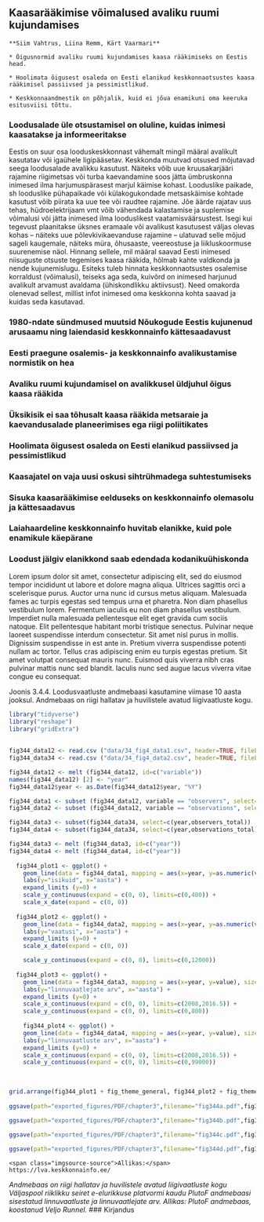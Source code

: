 ## Kaasarääkimise võimalused avaliku ruumi kujundamises {#chapter34 .chapter_section .chapter3_section}

```block
**Siim Vahtrus, Liina Remm, Kärt Vaarmari**
```

```block
* Õigusnormid avaliku ruumi kujundamises kaasa rääkimiseks on Eestis head.

* Hoolimata õigusest osaleda on Eesti elanikud keskkonnaotsustes kaasa rääkimisel passiivsed ja pessimistlikud.

* Keskkonnaandmestik on põhjalik, kuid ei jõua enamikuni oma keeruka esitusviisi tõttu.
```

### Loodusalade üle otsustamisel on oluline, kuidas inimesi kaasatakse ja informeeritakse {.chapter3_section}

Eestis on suur osa looduskeskkonnast vähemalt mingil määral avalikult kasutatav või igaühele ligipääsetav. Keskkonda muutvad otsused mõjutavad seega loodusalade avalikku kasutust. Näiteks võib uue kruusakarjääri rajamine riigimetsas või turba kaevandamine soos jätta ümbruskonna inimesed ilma harjumuspärasest marjul käimise kohast. Looduslike paikade, sh looduslike pühapaikade või külakogukondade metsaskäimise kohtade kasutust võib piirata ka uue tee või raudtee rajamine. Jõe äärde rajatav uus tehas, hüdroelektrijaam vmt võib vähendada kalastamise ja suplemise võimalusi või jätta inimesed ilma looduslikest vaatamisväärsustest. Isegi kui tegevust plaanitakse üksnes eramaale või avalikust kasutusest väljas olevas kohas – näiteks uue põlevkivikaevanduse rajamine – ulatuvad selle mõjud sageli kaugemale, näiteks müra, õhusaaste, veereostuse ja liikluskoormuse suurenemise näol.
Hinnang sellele, mil määral saavad Eesti inimesed niisuguste otsuste tegemises kaasa rääkida, hõlmab kahte valdkonda ja nende kujunemislugu. Esiteks tuleb hinnata keskkonnaotsustes osalemise korraldust (võimalusi), teiseks aga seda, kuivõrd on inimesed harjunud avalikult arvamust avaldama (ühiskondlikku aktiivsust). Need omakorda olenevad sellest, millist infot inimesed oma keskkonna kohta saavad ja kuidas seda kasutavad.

### 1980-ndate sündmused muutsid Nõukogude Eestis kujunenud arusaamu ning laiendasid keskkonnainfo kättesaadavust {.chapter3_section}

### Eesti praegune osalemis- ja keskkonnainfo avalikustamise normistik on hea {.chapter3_section}

### Avaliku ruumi kujundamisel on avalikkusel üldjuhul õigus kaasa rääkida {.chapter3_section}

### Üksikisik ei saa tõhusalt kaasa rääkida metsaraie ja kaevandusalade planeerimises ega riigi poliitikates {.chapter3_section}

### Hoolimata õigusest osaleda on Eesti elanikud passiivsed ja pessimistlikud {.chapter3_section}

### Kaasajatel on vaja uusi oskusi sihtrühmadega suhtestumiseks {.chapter3_section}

### Sisuka kaasarääkimise eelduseks on keskkonnainfo olemasolu ja kättesaadavus {.chapter3_section}


### Laiahaardeline keskkonnainfo huvitab elanikke, kuid pole enamikule käepärane {.chapter3_section}

### Loodust jälgiv elanikkond saab edendada kodanikuühiskonda {.chapter3_section}

Lorem ipsum dolor sit amet, consectetur adipiscing elit, sed do eiusmod tempor incididunt ut labore et dolore magna aliqua. Ultrices sagittis orci a scelerisque purus. Auctor urna nunc id cursus metus aliquam. Malesuada fames ac turpis egestas sed tempus urna et pharetra. Non diam phasellus vestibulum lorem. Fermentum iaculis eu non diam phasellus vestibulum. Imperdiet nulla malesuada pellentesque elit eget gravida cum sociis natoque. Elit pellentesque habitant morbi tristique senectus. Pulvinar neque laoreet suspendisse interdum consectetur. Sit amet nisl purus in mollis. Dignissim suspendisse in est ante in. Pretium viverra suspendisse potenti nullam ac tortor. Tellus cras adipiscing enim eu turpis egestas pretium. Sit amet volutpat consequat mauris nunc. Euismod quis viverra nibh cras pulvinar mattis nunc sed blandit. Iaculis nunc sed augue lacus viverra vitae congue eu consequat.

<p class="caption" id="figure344"><span class="figure-number">Joonis 3.4.4.</span> Loodusvaatluste andmebaasi kasutamine
viimase 10 aasta jooksul. Andmebaas on riigi hallatav ja huvilistele avatud liigivaatluste kogu. </p>

```r

library("tidyverse")
library("reshape")
library("gridExtra")
  
  
fig344_data12 <- read.csv ("data/34_fig4_data1.csv", header=TRUE, fileEncoding="utf-8",check.names=FALSE)
fig344_data34 <- read.csv ("data/34_fig4_data2.csv", header=TRUE, fileEncoding="utf-8")

fig344_data12 <- melt (fig344_data12, id=c("variable"))
names(fig344_data12) [2] <- "year"
fig344_data12$year <- as.Date(fig344_data12$year, "%Y")

fig344_data1 <- subset (fig344_data12, variable == "observers", select=c(variable,year,value))
fig344_data2 <- subset (fig344_data12, variable == "observations", select=c(variable,year,value))

fig344_data3 <- subset(fig344_data34, select=c(year,observers_total))
fig344_data4 <- subset(fig344_data34, select=c(year,observations_total))

fig344_data3 <- melt (fig344_data3, id=c("year"))
fig344_data4 <- melt (fig344_data4, id=c("year"))
 
  fig344_plot1 <- ggplot() +
    geom_line(data = fig344_data1, mapping = aes(x=year, y=as.numeric(value), group=variable), size=1.2, colour="#79AC2C") +
    labs(y="isikuid", x="aasta") +
    expand_limits (y=0) +
    scale_y_continuous(expand = c(0, 0), limits=c(0,400)) +
    scale_x_date(expand = c(0, 0)) 
  
  fig344_plot2 <- ggplot() +
    geom_line(data = fig344_data2, mapping = aes(x=year, y=as.numeric(value)), size=1.2, colour="#5B8121") +
    labs(y="vaatusi", x="aasta") +
    expand_limits (y=0) +
    scale_x_date(expand = c(0, 0)) 

    scale_y_continuous(expand = c(0, 0), limits=c(0,12000))
  
  fig344_plot3 <- ggplot() +
    geom_line(data = fig344_data3, mapping = aes(x=year, y=value), size=1.2, colour="#79AC2C") +
    labs(y="linnuvaatlejate arv", x="aasta") +
    expand_limits (y=0) +
    scale_x_continuous(expand = c(0, 0), limits=c(2008,2016.5)) +
    scale_y_continuous(expand = c(0, 0), limits=c(0,800))
  
    fig344_plot4 <- ggplot() +
    geom_line(data = fig344_data4, mapping = aes(x=year, y=value), size=1.2, colour="#5B8121") +
    labs(y="linnuvaatluste arv", x="aasta") +
    expand_limits (y=0) +
    scale_x_continuous(expand = c(0, 0), limits=c(2008,2016.5)) +
    scale_y_continuous(expand = c(0, 0), limits=c(0,99000))
  
  
  
grid.arrange(fig344_plot1 + fig_theme_general, fig344_plot2 + fig_theme_general, fig344_plot3 + fig_theme_general, fig344_plot4 + fig_theme_general, ncol = 1)
 
ggsave(path="exported_figures/PDF/chapter3",filename="fig344a.pdf",fig344_plot1 + fig_theme_general, height=70, width=200, units="mm")

ggsave(path="exported_figures/PDF/chapter3",filename="fig344b.pdf",fig344_plot2 + fig_theme_general, height=70, width=200, units="mm")
 
ggsave(path="exported_figures/PDF/chapter3",filename="fig344c.pdf",fig344_plot3 + fig_theme_general, height=70, width=200, units="mm")

ggsave(path="exported_figures/PDF/chapter3",filename="fig344d.pdf",fig344_plot4 + fig_theme_general, height=70, width=200, units="mm")

```

``` block
<span class="imgsource-source">Allikas:</span> https://lva.keskkonnainfo.ee/
```

*Andmebaas on riigi hallatav ja huvilistele avatud liigivaatluste kogu*
*Väljaspool riiklikku seiret e-elurikkuse platvormi kaudu PlutoF andmebaasi sisestatud linnuvaatluste ja linnuvaatlejate arv. Allikas: PlutoF andmebaas, koostanud Veljo Runnel.*
### Kirjandus